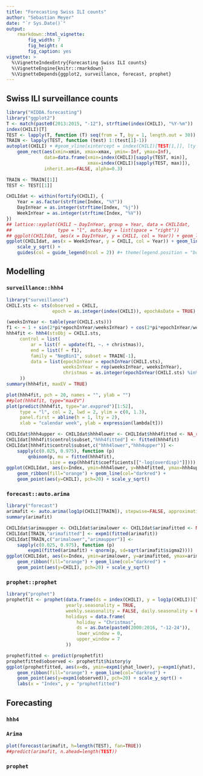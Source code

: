 ```yaml
---
title: "Forecasting Swiss ILI counts"
author: "Sebastian Meyer"
date: "`r Sys.Date()`"
output:
    rmarkdown::html_vignette:
        fig_width: 7
        fig_height: 4
        fig_caption: yes
vignette: >
  %\VignetteIndexEntry{Forecasting Swiss ILI counts}
  %\VignetteEngine{knitr::rmarkdown}
  %\VignetteDepends{ggplot2, surveillance, forecast, prophet}
---
```



## Swiss ILI surveillance counts

```r
library("HIDDA.forecasting")
library("ggplot2")
T <- match(paste0(2013:2015, "-12"), strftime(index(CHILI), "%Y-%m"))
index(CHILI)[T]
TEST <- lapply(T, function (T) seq(from = T, by = 1, length.out = 30))
TRAIN <- lapply(TEST, function (test) 1:(test[1]-1))
autoplot(CHILI) + #geom_vline(xintercept = index(CHILI)[TEST[1,]], lty = 2) +
    geom_rect(aes(xmin=xmin, xmax=xmax, ymin=-Inf, ymax=Inf),
              data=data.frame(xmin=index(CHILI)[sapply(TEST, min)],
                              xmax=index(CHILI)[sapply(TEST, max)]),
              inherit.aes=FALSE, alpha=0.3)
```

```r
TRAIN <- TRAIN[[1]]
TEST <- TEST[[1]]
```

```r
CHILIdat <- within(fortify(CHILI), {
    Year = as.factor(strftime(Index, "%Y"))
    DayInYear = as.integer(strftime(Index, "%j"))
    WeekInYear = as.integer(strftime(Index, "%V"))
})
## lattice::xyplot(CHILI ~ DayInYear, group = Year, data = CHILIdat,
##                 type = "l", auto.key = list(space = "right"))
## ggplot(CHILIdat, aes(x = DayInYear, y = CHILI, col = Year)) + geom_line()
ggplot(CHILIdat, aes(x = WeekInYear, y = CHILI, col = Year)) + geom_line() +
    scale_y_sqrt() +
    guides(col = guide_legend(ncol = 2)) #+ theme(legend.position = "bottom")
```


## Modelling

### `surveillance::hhh4`

```r
library("surveillance")
CHILI.sts <- sts(observed = CHILI,
                 epoch = as.integer(index(CHILI)), epochAsDate = TRUE)
```

```r
(weeksInYear <- table(year(CHILI.sts)))
f1 <- ~ 1 + sin(2*pi*epochInYear/weeksInYear) + cos(2*pi*epochInYear/weeksInYear)
hhh4fit <- hhh4(stsObj = CHILI.sts,
     control = list(
         ar = list(f = update(f1, ~. + christmas)),
         end = list(f = f1),
         family = "NegBin1", subset = TRAIN[-1],
         data = list(epochInYear = epochInYear(CHILI.sts),
                     weeksInYear = rep(weeksInYear, weeksInYear),
                     christmas = as.integer(epochInYear(CHILI.sts) %in% 52))
     ))
summary(hhh4fit, maxEV = TRUE)
```

```r
plot(hhh4fit, pch = 20, names = "", ylab = "")
##plot(hhh4fit, type="maxEV")
plot(predict(hhh4fit, type="ar.exppred")[1:52],
     type = "l", col = 2, lwd = 2, ylim = c(0, 1.3),
     panel.first = abline(h = 1, lty = 2),
     xlab = "calendar week", ylab = expression(lambda[t]))
```

```r
CHILIdat$hhh4upper <- CHILIdat$hhh4lower <- CHILIdat$hhh4fitted <- NA_real_
CHILIdat[hhh4fit$control$subset,"hhh4fitted"] <- fitted(hhh4fit)
CHILIdat[hhh4fit$control$subset,c("hhh4lower","hhh4upper")] <-
    sapply(c(0.025, 0.975), function (p)
        qnbinom(p, mu = fitted(hhh4fit),
                size = exp(hhh4fit$coefficients[["-log(overdisp)"]])))
ggplot(CHILIdat, aes(x=Index, ymin=hhh4lower, y=hhh4fitted, ymax=hhh4upper)) +
    geom_ribbon(fill="orange") + geom_line(col="darkred") +
    geom_point(aes(y=CHILI), pch=20) + scale_y_sqrt()
```


### `forecast::auto.arima`

```r
library("forecast")
arimafit <- auto.arima(log1p(CHILI[TRAIN]), stepwise=FALSE, approximation=FALSE)
summary(arimafit)
```
```r
CHILIdat$arimaupper <- CHILIdat$arimalower <- CHILIdat$arimafitted <- NA_real_
CHILIdat[TRAIN,"arimafitted"] <- expm1(fitted(arimafit))
CHILIdat[TRAIN,c("arimalower","arimaupper")] <-
    sapply(c(0.025, 0.975), function (p)
        expm1(fitted(arimafit) + qnorm(p, sd=sqrt(arimafit$sigma2))))
ggplot(CHILIdat, aes(x=Index, ymin=arimalower, y=arimafitted, ymax=arimaupper)) +
    geom_ribbon(fill="orange") + geom_line(col="darkred") +
    geom_point(aes(y=CHILI), pch=20) + scale_y_sqrt()
```


### `prophet::prophet`

```r
library("prophet")
prophetfit <- prophet(data.frame(ds = index(CHILI), y = log1p(CHILI))[TRAIN,],
                      yearly.seasonality = TRUE,
                      weekly.seasonality = FALSE, daily.seasonality = FALSE,
                      holidays = data.frame(
                          holiday = "Christmas",
                          ds = as.Date(paste0(2000:2016, "-12-24")),
                          lower_window = 0,
                          upper_window = 7
                      ))
```

```r
prophetfitted <- predict(prophetfit)
prophetfitted$observed <- prophetfit$history$y
ggplot(prophetfitted, aes(x=ds, ymin=expm1(yhat_lower), y=expm1(yhat), ymax=expm1(yhat_upper))) +
    geom_ribbon(fill="orange") + geom_line(col="darkred") +
    geom_point(aes(y=expm1(observed)), pch=20) + scale_y_sqrt() +
    labs(x = "Index", y = "prophetfitted")
```


## Forecasting


### `hhh4`



### `Arima`

```r
plot(forecast(arimafit, h=length(TEST), fan=TRUE))
##predict(arimafit, n.ahead=length(TEST))
```


### `prophet`
